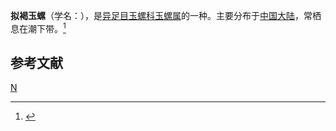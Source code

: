 {{Speciesbox 
| taxon = Natica spadiceoides
| binomial_authority = Liu
}}
'''拟褐玉螺'''（学名：''{{lang|la|Natica spadiceoides}}''），是[[异足目|异足目]][[玉螺科|玉螺科]][[玉螺属|玉螺属]]的一种。主要分布于[[中国大陆|中国大陆]]，常栖息在潮下带。<ref>{{cite web|url=http://shell.sinica.edu.tw/chinese/shellbase_detail.php?science_no=6219|title=国际贝库：拟褐玉螺|publisher=台湾贝类资料库|accessdate=2009-08-11|archive-date=2016-03-04|archive-url=https://web.archive.org/web/20160304113209/http://shell.sinica.edu.tw/chinese/shellbase_detail.php?science_no=6219|dead-url=no}}</ref>

== 参考文献 ==
{{reflist}}
{{taxonbar}}
[[Category:玉螺属|N]]